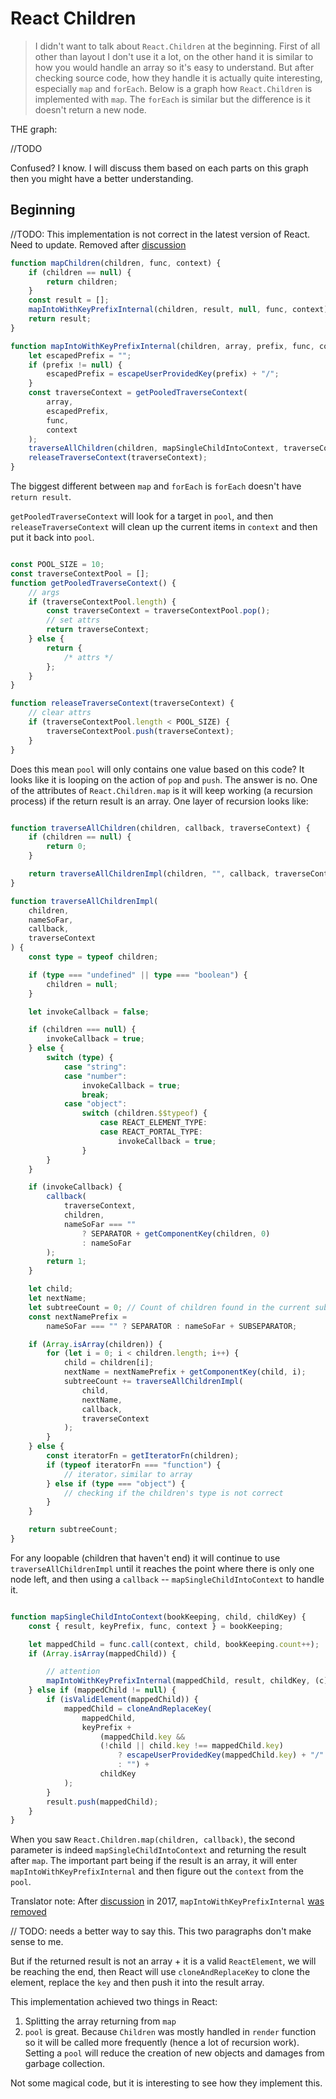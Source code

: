 # React Children

> I didn't want to talk about `React.Children` at the beginning. First of all other than layout I don't use it a lot, on the other hand it is similar to how you would handle an array so it's easy to understand. But after checking source code, how they handle it is actually quite interesting, especially `map` and `forEach`. Below is a graph how `React.Children` is implemented with `map`. The `forEach` is similar but the difference is it doesn't return a new node.

THE graph:

//TODO

Confused? I know. I will discuss them based on each parts on this graph then you might have a better understanding. 

## Beginning

//TODO: This implementation is not correct in the latest version of React. Need to update. Removed after [discussion](https://github.com/facebook/react/pull/9339)


```typescript
function mapChildren(children, func, context) {
    if (children == null) {
        return children;
    }
    const result = [];
    mapIntoWithKeyPrefixInternal(children, result, null, func, context);
    return result;
}

function mapIntoWithKeyPrefixInternal(children, array, prefix, func, context) {
    let escapedPrefix = "";
    if (prefix != null) {
        escapedPrefix = escapeUserProvidedKey(prefix) + "/";
    }
    const traverseContext = getPooledTraverseContext(
        array,
        escapedPrefix,
        func,
        context
    );
    traverseAllChildren(children, mapSingleChildIntoContext, traverseContext);
    releaseTraverseContext(traverseContext);
}
```

The biggest different between `map` and `forEach` is `forEach` doesn't have `return result`. 

`getPooledTraverseContext` will look for a target in `pool`, and then `releaseTraverseContext` will clean up the current items in `context` and then put it back into `pool`.

```typescript

const POOL_SIZE = 10;
const traverseContextPool = [];
function getPooledTraverseContext() {
    // args
    if (traverseContextPool.length) {
        const traverseContext = traverseContextPool.pop();
        // set attrs
        return traverseContext;
    } else {
        return {
            /* attrs */
        };
    }
}

function releaseTraverseContext(traverseContext) {
    // clear attrs
    if (traverseContextPool.length < POOL_SIZE) {
        traverseContextPool.push(traverseContext);
    }
}

```

Does this mean `pool` will only contains one value based on this code? It looks like it is looping on the action of `pop` and `push`. The answer is no. One of the attributes of `React.Children.map` is it will keep working (a recursion process) if the return result is an array. One layer of recursion looks like:

```typescript

function traverseAllChildren(children, callback, traverseContext) {
    if (children == null) {
        return 0;
    }

    return traverseAllChildrenImpl(children, "", callback, traverseContext);
}

function traverseAllChildrenImpl(
    children,
    nameSoFar,
    callback,
    traverseContext
) {
    const type = typeof children;

    if (type === "undefined" || type === "boolean") {
        children = null;
    }

    let invokeCallback = false;

    if (children === null) {
        invokeCallback = true;
    } else {
        switch (type) {
            case "string":
            case "number":
                invokeCallback = true;
                break;
            case "object":
                switch (children.$$typeof) {
                    case REACT_ELEMENT_TYPE:
                    case REACT_PORTAL_TYPE:
                        invokeCallback = true;
                }
        }
    }

    if (invokeCallback) {
        callback(
            traverseContext,
            children,
            nameSoFar === ""
                ? SEPARATOR + getComponentKey(children, 0)
                : nameSoFar
        );
        return 1;
    }

    let child;
    let nextName;
    let subtreeCount = 0; // Count of children found in the current subtree.
    const nextNamePrefix =
        nameSoFar === "" ? SEPARATOR : nameSoFar + SUBSEPARATOR;

    if (Array.isArray(children)) {
        for (let i = 0; i < children.length; i++) {
            child = children[i];
            nextName = nextNamePrefix + getComponentKey(child, i);
            subtreeCount += traverseAllChildrenImpl(
                child,
                nextName,
                callback,
                traverseContext
            );
        }
    } else {
        const iteratorFn = getIteratorFn(children);
        if (typeof iteratorFn === "function") {
            // iterator，similar to array
        } else if (type === "object") {
            // checking if the children's type is not correct
        }
    }

    return subtreeCount;
}
```

For any loopable (children that haven't end) it will continue to use `traverseAllChildrenImpl` until it reaches the point where there is only one node left, and then using a `callback` -- `mapSingleChildIntoContext` to handle it.

```typescript

function mapSingleChildIntoContext(bookKeeping, child, childKey) {
    const { result, keyPrefix, func, context } = bookKeeping;

    let mappedChild = func.call(context, child, bookKeeping.count++);
    if (Array.isArray(mappedChild)) {

        // attention
        mapIntoWithKeyPrefixInternal(mappedChild, result, childKey, (c) => c);
    } else if (mappedChild != null) {
        if (isValidElement(mappedChild)) {
            mappedChild = cloneAndReplaceKey(
                mappedChild,
                keyPrefix +
                    (mappedChild.key &&
                    (!child || child.key !== mappedChild.key)
                        ? escapeUserProvidedKey(mappedChild.key) + "/"
                        : "") +
                    childKey
            );
        }
        result.push(mappedChild);
    }
}
```

When you saw `React.Children.map(children, callback)`, the second parameter is indeed `mapSingleChildIntoContext` and returning the result after `map`. The important part being if the result is an array, it will enter `mapIntoWithKeyPrefixInternal` and then figure out the `context` from the `pool`. 

Translator note: After [discussion](https://github.com/facebook/react/pull/9339) in 2017, `mapIntoWithKeyPrefixInternal` [was removed](https://github.com/facebook/react/commit/9cf888f661f95bec72243a62b5ba6028812a7758)


// TODO: needs a better way to say this. This two paragraphs don't make sense to me.


But if the returned result is not an array + it is a valid `ReactElement`, we will be reaching the end, then React will use `cloneAndReplaceKey` to clone the element, replace the `key` and then push it into the result array. 

This implementation achieved two things in React: 

1. Splitting the array returning from `map`
2. `pool` is great. Because `Children` was mostly handled in `render` function so it will be called more frequently (hence a lot of recursion work). Setting a `pool` will reduce the creation of new objects and damages from garbage collection.

Not some magical code, but it is interesting to see how they implement this.
